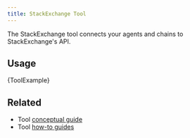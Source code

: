 ```yaml
---
title: StackExchange Tool
---
```


The StackExchange tool connects your agents and chains to StackExchange's API.

## Usage


<CodeBlock language="typescript">{ToolExample}</CodeBlock>

## Related

- Tool [conceptual guide](/oss/concepts/tools)
- Tool [how-to guides](/oss/how-to/#tools)
